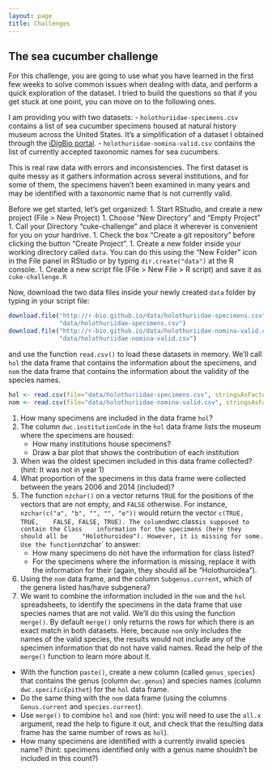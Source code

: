 ```yaml
---
layout: page
title: Challenges
---
```


## The sea cucumber challenge

For this challenge, you are going to use what you have learned in the first few
weeks to solve common issues when dealing with data, and perform a quick
exploration of the dataset. I tried to build the questions so that if you get
stuck at one point, you can move on to the following ones.

I am providing you with two datasets:
- `holothuriidae-specimens.csv` contains a list of sea cucumber specimens housed
  at natural history museum across the United States. It's a simplification of a
  dataset I obtained through the
  [iDigBio portal](https://www.idigbio.org/portal).
- `holothuriidae-nomina-valid.csv` contains the list of currently accepted
  taxonomic names for sea cucumbers.

This is real raw data with errors and inconsistencies. The first dataset is
quite messy as it gathers information across several institutions, and for some
of them, the specimens haven't been examined in many years and may be identified
with a taxonomic name that is not currently valid.

Before we get started, let's get organized:
1. Start RStudio, and create a new project (File > New Project)
1. Choose "New Directory" and "Empty Project"
1. Call your Directory "cuke-challenge" and place it wherever is convenient for
   you on your hardrive.
1. Check the box "Create a git repository" before clicking the button "Create
   Project".
1. Create a new folder inside your working directory called `data`. You can do
   this using the "New Folder" icon in the File panel in RStudio or by typing
   `dir.create("data")` at the R console.
1. Create a new script file (File > New File > R script) and save it as
   `cuke-challenge.R`

Now, download the two data files inside your newly created `data` folder by
typing in your script file:

```r
download.file("http://r-bio.github.io/data/holothuriidae-specimens.csv",
              "data/holothuriidae-specimens.csv")
download.file("http://r-bio.github.io/data/holothuriidae-nomina-valid.csv",
              "data/holothuriidae-nomina-valid.csv")
```

and use the function `read.csv()` to load these datasets in memory. We'll call
`hol` the data frame that contains the information about the specimens, and
`nom` the data frame that contains the information about the validity of the
species names.

```r
hol <- read.csv(file="data/holothuriidae-specimens.csv", stringsAsFactors=FALSE)
nom <- read.csv(file="data/holothuriidae-nomina-valid.csv", stringsAsFactors=FALSE)
```

1. How many specimens are included in the data frame `hol`?
1. The column `dwc.institutionCode` in the `hol` data frame lists the museum
   where the specimens are housed:
   - How many institutions house specimens?
   - Draw a bar plot that shows the contribution of each institution
1. When was the oldest specimen included in this data frame collected? (hint: It
   was not in year 1)
1. What proportion of the specimens in this data frame were collected between
   the years 2006 and 2014 (included)?
1. The function `nzchar()` on a vector returns `TRUE` for the positions of the
   vectors that are not empty, and `FALSE` otherwise. For instance,
   `nzchar(c("a", "b", "", "", "e"))` would return the vector `c(TRUE, TRUE,
   FALSE, FALSE, TRUE). The column `dwc.class` is supposed to contain the Class
   information for the specimens (here they should all be
   "Holothuroidea"). However, it is missing for some. Use the function `nzchar`
   to answer:
   - How many specimens do not have the information for class listed?
   - For the specimens where the information is missing, replace it with the
     information for their (again, they should all be "Holothuroidea").
1. Using the `nom` data frame, and the column `Subgenus.current`, which
   of the genera listed has/have subgenera?
1. We want to combine the information included in the `nom` and the `hol`
  spreadsheets, to identify the specimens in the data frame that use species
  names that are not valid. We'll do this using the function `merge()`. By
  default `merge()` only returns the rows for which there is an exact match in
  both datasets. Here, because `nom` only includes the names of the valid
  species, the results would not include any of the specimen information that do
  not have valid names. Read the help of the `merge()` function to learn more
  about it.
  - With the function `paste()`, create a new column (called `genus_species`)
    that contains the genus (column `dwc.genus`) and species names (column
    `dwc.specificEpithet`) for the `hol` data frame.
  - Do the same thing with the `nom` data frame (using the columns
    `Genus.current` and `species.current`).
  - Use `merge()` to combine `hol` and `nom` (hint: you will need to use the
    `all.x` argument, read the help to figure it out, and check that the
    resulting data frame has the same number of rows as `hol`).
  - How many specimens are identified with a currently invalid species name?
    (hint: specimens identified only with a genus name shouldn't be included in
    this count?)
